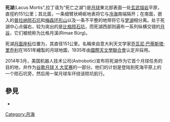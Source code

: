 {{Infobox Lunar mare
|name=死湖
|image=[[Image:Lacus-mortis-clem1.jpg|250px]]
|caption=死湖照片，中间是比格环形山。
|latitude=45
|N_or_S=N
|longitude=27.2
|E_or_W=E
|diameter=151公里
|eponym=死湖
}}

'''死湖'''(Lacus Mortis",拉丁语为“死亡之湖”)是[[月球|月球]]東北部表面一处[[玄武岩|玄武]][[熔岩|熔岩]]平原，直徑約151公里；其北面，一条细臂状崎岖地表将它与[[冷海|冷海]]南端隔开；在南面，嵌入的[[普拉纳陨石坑|普拉纳陨石坑]]和[[梅森环形山|梅森环形山]]以及一条不平整的地带将它与[[梦湖|梦湖]]相分离。处于死湖中心点偏右，较为突出的是[[比格陨石坑|比格陨石坑]]，而死湖西部则遍布一系列纵横交错的[[月谷|月谷]]，它们被统称为比格月溪(Rimae Bürg)。

死湖[[月面座标|月面座标]]位置为{{Coord|45|N|27.2|E|globe:Moon}}，其直径151公里。名稱來自意大利天文学家[[乔瓦尼·巴蒂斯塔·里乔利|乔瓦尼·巴蒂斯塔·里乔利]]在1651年繪製的月球地圖，1935年由[[國際天文學聯合會|國際天文學聯合會]]认定并採用。

2014年3月，美国机器人技术公司(Astrobotic)宣布将死湖作为它首个月球任务的目的地，并作为[[Google月球X大奖|谷歌月球 X 大奖赛]]的一部分。他们的计划是登陆到死海平原上的一个陨石坑旁，然后用一架月球车环绕该陨坑航行。

==參見==
* {{cite web|last=Wood |first=Chuck |date=2006-07-30 |url=http://www.lpod.org/?m=20060730 |title=A Stained Death |publisher=Lunar Photo of the Day |accessdate=2006-07-30 |deadurl=yes |archiveurl=https://web.archive.org/web/20070927004559/http://www.lpod.org/?m=20060730 |archivedate=2007-09-27 }}

{{Lunar maria}}

[[Category:月海|Category:月海]]
